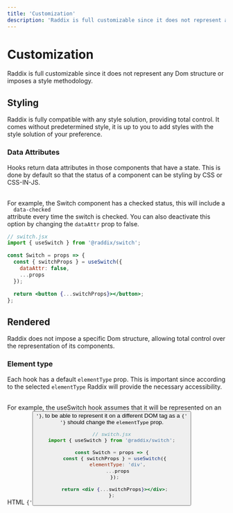 ```yaml
---
title: 'Customization'
description: 'Raddix is full customizable since it does not represent any Dom structure or imposes a style methodology.'
---
```


# Customization

Raddix is full customizable since it does not represent any Dom structure
or imposes a style methodology.

## Styling

Raddix is fully compatible with any style solution, providing total control.
It comes without predetermined style, it is up to you to add styles with the
style solution of your preference.

### Data Attributes

Hooks return data attributes in those components that have a state.
This is done by default so that the status of a component can be styling
by CSS or CSS-IN-JS.

<br />
For example, the Switch component has a checked status, this will include a <code>
  data-checked
</code> attribute every time the switch is checked. You can also deactivate this
option by changing the <code>dataAttr</code> prop to false.

```jsx
// switch.jsx
import { useSwitch } from '@raddix/switch';

const Switch = props => {
  const { switchProps } = useSwitch({
    dataAttr: false,
    ...props
  });

  return <button {...switchProps}></button>;
};
```

## Rendered

Raddix does not impose a specific Dom structure, allowing total control over the representation of its components.

### Element type

Each hook has a default <code>elementType</code> prop. This is
important since according to the selected <code>elementType</code>
Raddix will provide the necessary accessibility.

<br />
For example, the useSwitch hook assumes that it will be represented on an
HTML <code>{'<button>'}</code>, to be able to represent it on a different DOM
tag as a <code>{'<div>'}</code> should change the <code>elementType</code> prop.

```jsx
// switch.jsx
import { useSwitch } from '@raddix/switch';

const Switch = props => {
  const { switchProps } = useSwitch({
    elementType: 'div',
    ...props
  });

  return <div {...switchProps}></div>;
};
```
